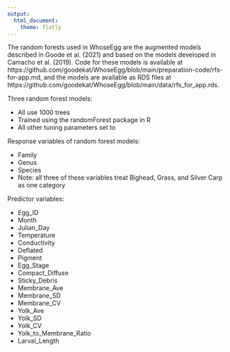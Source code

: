 ```yaml
---
output:
  html_document:
    theme: flatly
---
```


The random forests used in WhoseEgg are the augmented models described in Goode et al. (2021) and based on the models developed in Camacho et al. (2019). Code for these models is available at https://github.com/goodekat/WhoseEgg/blob/main/preparation-code/rfs-for-app.md, and the models are available as RDS files at https://github.com/goodekat/WhoseEgg/blob/main/data/rfs_for_app.rds.

Three random forest models:

- All use 1000 trees
- Trained using the randomForest package in R
- All other tuning parameters set to 

Response variables of random forest models:

- Family
- Genus
- Species
- Note: all three of these variables treat Bighead, Grass, and Silver Carp as one category
  
Predictor variables: 

- Egg_ID
- Month
- Julian_Day
- Temperature
- Conductivity
- Deflated
- Pigment
- Egg_Stage
- Compact_Diffuse
- Sticky_Debris
- Membrane_Ave
- Membrane_SD
- Membrane_CV
- Yolk_Ave
- Yolk_SD
- Yolk_CV
- Yolk_to_Membrane_Ratio
- Larval_Length
